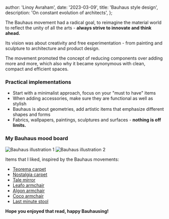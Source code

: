 
  author: 'Linoy Avraham',
  date: '2023-03-09',
  title: 'Bauhaus style design',
  description: 'On constant evolution of architects',
};


The Bauhaus movement had a radical goal, to reimagine the material world to reflect the unity of all the arts - **always strive to innovate and think ahead.**

Its vision was about creativity and free experimentation - from painting and sculpture to architecture and product design.

The movement promoted the concept of reducing components over adding more and more, which also why it became synonymous with clean, compact and efficient spaces.

### Practical implementations

- Start with a minimalist approach, focus on your "must to have" items
- When adding accessories, make sure they are functional as well as stylish
- Bauhaus is about geometries, add artistic items that emphasize different shapes and forms
- Fabrics, wallpapers, paintings, sculptures and surfaces - **nothing is off limits.**


### My Bauhaus mood board
<Image src={bauhaus01} alt="Bauhaus illustration 1" />
<Image src={bauhaus02} alt="Bauhaus illustration 2" />

Items that I liked, inspired by the Bauhaus movements:

- <a href="https://amini.it/product/teorema-hybrid-terra-cream/" target="_blank" rel="noreferrer">Teorema carpet</a>
- <a href="https://amini.it/product/nostalghia-terra/" target="_blank" rel="noreferrer">Nostalgia carpet</a>
- <a href="https://potocco.it/en/products/275/tale.html" target="_blank" rel="noreferrer">Tale mirror</a>
- <a href="https://www.arflex.it/intl/en/leafo-version-with-armrests" target="_blank" rel="noreferrer">Leafo armchair</a>
- <a href="https://www.arflex.it/intl/en/algon-low-version" target="_blank" rel="noreferrer">Algon armchair</a>
- <a href="https://www.viccarbe.com/armchairs/zoco/" target="_blank" rel="noreferrer">Coco armchair</a>
- <a href="https://www.viccarbe.com/stools/last-minute-stool/" target="_blank" rel="noreferrer">Last minute stool</a>

**Hope you enjoyed that read, happy Bauhausing!**
